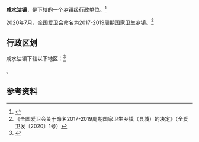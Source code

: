 {{中国乡级行政区|12/01/12/100/000
| 电话区号 = 22
}}

'''咸水沽镇'''，是{{PRC admin/fullname|12/01/12/100/000|3}}下辖的一个[[乡镇|乡镇]]级行政单位。<ref>{{PRC admin/ref sgc|{{PRC admin/parent|12/01/12/100/000}}}}</ref>

2020年7月，全国爱卫会命名{{PAGENAMEBASE}}为2017-2019周期国家卫生乡镇。<ref>《全国爱卫会关于命名2017-2019周期国家卫生乡镇（县城）的决定》（全爱卫发〔2020〕1号）</ref>

== 行政区划 ==

咸水沽镇下辖以下地区：<ref>{{PRC admin/ref sgc|12/01/12/100/000}}</ref>

{{PRC admin/children|12/01/12/100/000}}。

== 参考资料 ==
{{reflist}}

{{PRC admin/navcat|12/01/12/100/000}}